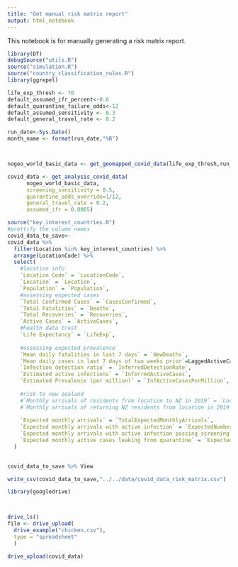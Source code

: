 ```yaml
---
title: "Get manual risk matrix report"
output: html_notebook
---
```


This notebook is for manually generating a risk matrix report.

```r


library(DT)
debugSource("utils.R")
source("simulation.R")
source("country_classification_rules.R")
library(ggrepel)

life_exp_thresh <- 70
default_assumed_ifr_percent<-0.6
default_quarantine_failure_odds<-12
default_assumed_sensitivity <- 0.3
default_general_travel_rate <- 0.2

run_date<-Sys.Date()
month_name <- format(run_date,"%B")




```
```r
nogeo_world_basic_data <- get_geomapped_covid_data(life_exp_thresh,run_date,separate_aussie_states_and_hk = TRUE,include_geo_data = FALSE)
```




```r


covid_data <- get_analysis_covid_data(
      nogeo_world_basic_data,
      screening_sensitivity = 0.5,
      quarantine_odds_override=1/12,
      general_travel_rate = 0.2,
      assumed_ifr = 0.0065)

```




```r
source("key_interest_countries.R")
#prettify the column names
covid_data_to_save<-
covid_data %>% 
  filter(Location %in% key_interest_countries) %>%
  arrange(LocationCode) %>%
  select(
    #location info
    `Location Code` = `LocationCode`,
    `Location` = `Location`,
    `Population` = `Population`,
    #assessing expected cases
    `Total Confirmed Cases` = `CasesConfirmed`,
    `Total Fatalities` = `Deaths`,
    `Total Recoveries` = `Recoveries`,
    `Active Cases` = `ActiveCases`,
    #health data trust
    `Life Expectancy` = `LifeExp`,
    
    #assessing expected prevalence
    `Mean daily fatalities in last 7 days` = `NewDeaths`,
    `Mean daily cases in last 7 days of two weeks prior`=LaggedActiveCases,
    `Infection detection ratio` = `InferredDetectionRate`,
    `Estimated active infections` = `InferredActiveCases`,
    `Estimated Prevalence (per million)` = `InfActiveCasesPerMillion`,
    
    #risk to new zealand
    #`Monthly arrivals of residents from location to NZ in 2019` = `LocationResidentMonthlyArrivals`,
    #`Monthly arrivals of returning NZ residents from location in 2019` = `NZResMonthlyArrivals`,
    
    `Expected monthly arrivals` = `TotalExpectedMonthlyArrivals`,
    `Expected monthly arrivals with active infection` = `ExpectedNumberOfCasesAll`,
    `Expected monthly arrivals with active infection passing screening` = `ExpectedNumberOfCasesEscapingOneScreen`,
    `Expected monthly active cases leaking from quarantine` = `ExpectedNumberOfCasesInCommunity`
  )
  

```

```r
covid_data_to_save %>% View
```


```r
write_csv(covid_data_to_save,"../../data/covid_data_risk_matrix.csv")
```



```r
library(googledrive)



drive_ls()
file <- drive_upload(
  drive_example("chicken.csv"),
  type = "spreadsheet"
  )

drive_upload(covid_data)
```

